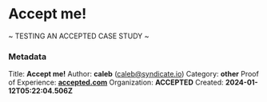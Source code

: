 # Accept me!

\~ TESTING AN ACCEPTED CASE STUDY ~


### Metadata
Title: **Accept me!**
Author: **caleb** (caleb@syndicate.io)
Category: **other**
Proof of Experience: **[accepted.com](accepted.com)**
Organization: **ACCEPTED**
Created: **2024-01-12T05:22:04.506Z**
